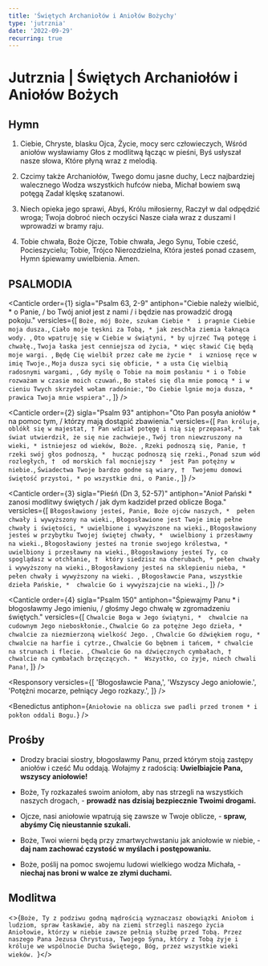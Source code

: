 ```yaml
---
title: 'Świętych Archaniołów i Aniołów Bożychy'
type: 'jutrznia'
date: '2022-09-29'
recurring: true
---
```


# Jutrznia | Świętych Archaniołów i Aniołów Bożych

<OpeningVersicle />

## Hymn

1. Ciebie, Chryste, blasku Ojca,
   Życie, mocy serc człowieczych,
   Wśród aniołów wysławiamy
   Głos z modlitwą łącząc w pieśni,
   Byś usłyszał nasze słowa,
   Które płyną wraz z melodią.

2. Czcimy także Archaniołów,
   Twego domu jasne duchy,
   Lecz najbardziej walecznego
   Wodza wszystkich hufców nieba,
   Michał bowiem swą potęgą
   Zadał klęskę szatanowi.

3. Niech opieka jego sprawi,
   Abyś, Królu miłosierny,
   Raczył w dal odpędzić wroga;
   Twoja dobroć niech oczyści
   Nasze ciała wraz z duszami
   I wprowadzi w bramy raju.

4. Tobie chwała, Boże Ojcze,
   Tobie chwała, Jego Synu,
   Tobie cześć, Pocieszycielu;
   Tobie, Trójco Nierozdzielna,
   Która jesteś ponad czasem,
   Hymn śpiewamy uwielbienia. Amen.

## PSALMODIA

<Canticle
  order={1}
  sigla="Psalm 63, 2-9"
  antiphon="Ciebie należy wielbić, * o Panie, / bo Twój anioł jest z nami / i będzie nas prowadzić drogą pokoju."
  versicles={[
    `Boże, mój Boże, szukam Ciebie * 
i pragnie Ciebie moja dusza.`,
    `Ciało moje tęskni za Tobą, *
jak zeschła ziemia łaknąca wody. `,
    `Oto wpatruję się w Ciebie w świątyni, *
by ujrzeć Twą potęgę i chwałę.`,
    `Twoja łaska jest cenniejsza od życia, *
więc sławić Cię będą moje wargi. `,
    `Będę Cię wielbił przez całe me życie * 
i wzniosę ręce w imię Twoje.`,
    `Moja dusza syci się obficie, *
a usta Cię wielbią radosnymi wargami, `,
    `Gdy myślę o Tobie na moim posłaniu *
i o Tobie rozważam w czasie moich czuwań.`,
    `Bo stałeś się dla mnie pomocą *
i w cieniu Twych skrzydeł wołam radośnie:`,
    `"Do Ciebie lgnie moja dusza, * 
prawica Twoja mnie wspiera".`,
  ]}
/>

<Canticle
  order={2}
  sigla="Psalm 93"
  antiphon="Oto Pan posyła aniołów * na pomoc tym, / którzy mają dostąpić zbawienia."
  versicles={[
    `Pan króluje, oblókł się w majestat, †
Pan wdział potęgę i nią się przepasał, * 
tak świat utwierdził, że się nie zachwieje.`,
    `Twój tron niewzruszony na wieki, *
istniejesz od wieków, Boże. `,
    `Rzeki podnoszą się, Panie, † 
rzeki swój głos podnoszą, * 
hucząc podnoszą się rzeki.`,
    `Ponad szum wód rozległych, † 
od morskich fal mocniejszy * 
jest Pan potężny w niebie.`,
    `Świadectwa Twoje bardzo godne są wiary, † 
Twojemu domowi świętość przystoi, *
po wszystkie dni, o Panie.`,
  ]}
/>

<Canticle
  order={3}
  sigla="Pieśń (Dn 3, 52-57)"
  antiphon="Anioł Pański * zanosi modlitwy świętych / jak dym kadzideł przed oblicze Boga."
  versicles={[
    `Błogosławiony jesteś, Panie, Boże ojców naszych, * 
pełen chwały i wywyższony na wieki.`,
    `Błogosławione jest Twoje imię pełne chwały i świętości, *
uwielbione i wywyższone na wieki.`,
    `Błogosławiony jesteś w przybytku Twojej świętej chwały, * 
uwielbiony i przesławny na wieki.`,
    `Błogosławiony jesteś na tronie swojego królestwa, *
uwielbiony i przesławny na wieki.`,
    `Błogosławiony jesteś Ty, co spoglądasz w otchłanie, † 
który siedzisz na cherubach, *
pełen chwały i wywyższony na wieki.`,
    `Błogosławiony jesteś na sklepieniu nieba, *
pełen chwały i wywyższony na wieki. `,
    `Błogosławcie Pana, wszystkie dzieła Pańskie, * 
chwalcie Go i wywyższajcie na wieki.`,
  ]}
/>

<Canticle
  order={4}
  sigla="Psalm 150"
  antiphon="Śpiewajmy Panu * i błogosławmy Jego imieniu, / głośmy Jego chwałę w zgromadzeniu świętych."
  versicles={[
    `Chwalcie Boga w Jego świątyni, * 
chwalcie na cudownym Jego nieboskłonie.`,
    `Chwalcie Go za potężne Jego dzieła, *
chwalcie za niezmierzoną wielkość Jego. `,
    `Chwalcie Go dźwiękiem rogu, *
chwalcie na harfie i cytrze.`,
    `Chwalcie Go bębnem i tańcem, *
chwalcie na strunach i flecie. `,
    `Chwalcie Go na dźwięcznych cymbałach, † 
chwalcie na cymbałach brzęczących. * 
Wszystko, co żyje, niech chwali Pana!`,
  ]}
/>

<Passage
  sigla="Rdz 28, 12-13a"
  passage="Jakub ujrzał we śnie drabinę opartą na ziemi, sięgającą swym wierzchołkiem nieba, oraz aniołów Bożych, którzy wchodzili w górę i schodzili na dół. A oto Pan stał na jej szczycie i mówił: Ja jestem Pan, Bóg Abrahama i Bóg Izaaka."
/>

<Responsory
  versicles={[
    'Błogosławcie Pana,',
    'Wszyscy Jego aniołowie.',
    'Potężni mocarze, pełniący Jego rozkazy.',
  ]}
/>

<Benedictus
  antiphon={`Aniołowie na oblicza swe padli przed tronem * i pokłon oddali Bogu.`}
/>

## Prośby

- Drodzy braciai siostry, błogosławmy Panu, przed którym stoją zastępy aniołów i cześć Mu oddają. Wołajmy z radością: **Uwielbiajcie Pana, wszyscy aniołowie!**

- Boże, Ty rozkazałeś swoim aniołom, aby nas strzegli na wszystkich naszych drogach, - **prowadź nas dzisiaj bezpiecznie Twoimi drogami.**

- Ojcze, nasi aniołowie wpatrują się zawsze w Twoje oblicze, - **spraw, abyśmy Cię nieustannie szukali.**

- Boże, Twoi wierni będą przy zmartwychwstaniu jak aniołowie w niebie, - **daj nam zachować czystość w myślach i postępowaniu.**

- Boże, poślij na pomoc swojemu ludowi wielkiego wodza Michała, - **niechaj nas broni w walce ze złymi duchami.**

<CustomIntercessions type="lauds" />

<KyrieEleison />

<LordsPrayer />

## Modlitwa

<>{`Boże, Ty z podziwu godną mądrością wyznaczasz obowiązki Aniołom i ludziom, spraw łaskawie, aby na ziemi strzegli naszego życia Aniołowie, którzy w niebie zawsze pełnią służbę przed Tobą. Przez naszego Pana Jezusa Chrystusa, Twojego Syna, który z Tobą żyje i króluje we wspólnocie Ducha Świętego, Bóg, przez wszystkie wieki wieków. `}</>

<Amen />

<BlessingAndConcludingVersicle />
